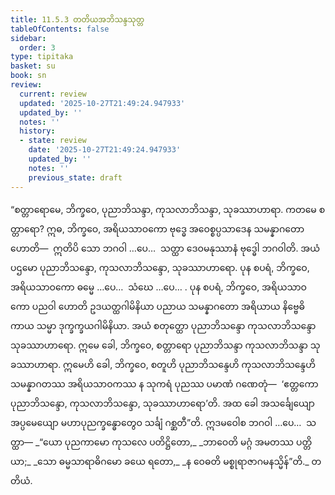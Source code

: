 ```yaml
---
title: 11.5.3 တတိယအဘိသန္ဒသုတ္တ
tableOfContents: false
sidebar:
  order: 3
type: tipitaka
basket: su
book: sn
review:
  current: review
  updated: '2025-10-27T21:49:24.947933'
  updated_by: ''
  notes: ''
  history:
  - state: review
    date: '2025-10-27T21:49:24.947933'
    updated_by: ''
    notes: ''
    previous_state: draft
---
```



<ReviewStatus review={frontmatter.review} showDetails={true} />

<HypothesisAnnotation frontmatter={frontmatter} />

<DynamicBreadcrumb />

<Division number="1039" book="sn" e="ch" v="18" p="434">

<Paragraph number="2062" book="sn">
“စတ္တာရောမေ, ဘိက္ခဝေ, ပုညာဘိသန္ဒာ, ကုသလာဘိသန္ဒာ, သုခဿာဟာရာ. ကတမေ စတ္တာရော? ဣဓ, ဘိက္ခဝေ, အရိယသာဝကော ဗုဒ္ဓေ အဝေစ္စပ္ပသာဒေန သမန္နာဂတော ဟောတိ—  ဣတိပိ သော ဘဂဝါ …ပေ…  သတ္ထာ ဒေဝမနုဿာနံ ဗုဒ္ဓေါ ဘဂဝါတိ. အယံ ပဌမော ပုညာဘိသန္ဒော, ကုသလာဘိသန္ဒော, သုခဿာဟာရော.
</Paragraph>

<Paragraph number="2063" book="sn">
ပုန စပရံ, ဘိက္ခဝေ, အရိယသာဝကော ဓမ္မေ …ပေ…  သံဃေ …ပေ… .
</Paragraph>

<Paragraph number="2064" book="sn">
ပုန စပရံ, ဘိက္ခဝေ, အရိယသာဝကော ပညဝါ ဟောတိ ဥဒယတ္ထဂါမိနိယာ ပညာယ သမန္နာဂတော အရိယာယ နိဗ္ဗေဓိကာယ သမ္မာ ဒုက္ခက္ခယဂါမိနိယာ. အယံ စတုတ္ထော ပုညာဘိသန္ဒော ကုသလာဘိသန္ဒော သုခဿာဟာရော. ဣမေ ခေါ, ဘိက္ခဝေ, စတ္တာရော ပုညာဘိသန္ဒာ ကုသလာဘိသန္ဒာ သုခဿာဟာရာ.
</Paragraph>

<Paragraph number="2065" book="sn">
ဣမေဟိ ခေါ, ဘိက္ခဝေ, စတူဟိ ပုညာဘိသန္ဒေဟိ ကုသလာဘိသန္ဒေဟိ သမန္နာဂတဿ အရိယသာဝကဿ န သုကရံ ပုညဿ ပမာဏံ ဂဏေတုံ—  ‘ဧတ္တကော ပုညာဘိသန္ဒော, ကုသလာဘိသန္ဒော, သုခဿာဟာရော’တိ. အထ ခေါ အသင်္ချေယျော အပ္ပမေယျော မဟာပုညက္ခန္ဓောတွေဝ သင်္ချံ ဂစ္ဆတီ”တိ. ဣဒမဝေါစ ဘဂဝါ …ပေ…  သတ္ထာ—
</Paragraph>

<Paragraph number="2066" type="verses" book="sn">
_“ယော ပုညကာမော ကုသလေ ပတိဋ္ဌိတော,_  
_ဘာဝေတိ မဂ္ဂံ အမတဿ ပတ္တိယာ;_  
_သော ဓမ္မသာရာဓိဂမော ခယေ ရတော,_  
_န ဝေဓတိ မစ္စုရာဇာဂမနသ္မိန်”တိ._  


</Paragraph>
</Division>

<Paragraph number="2067" type="center" book="sn">
တတိယံ.
</Paragraph>